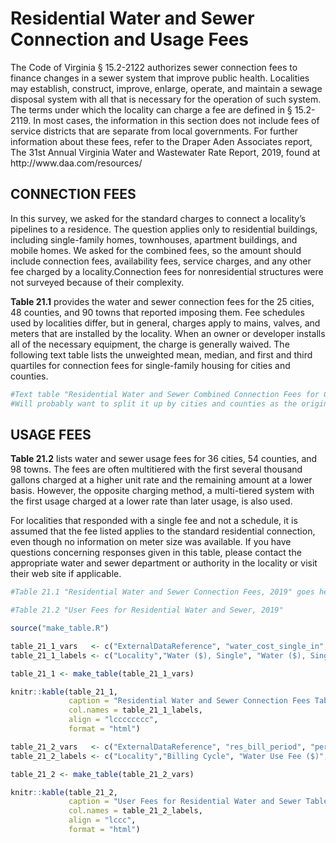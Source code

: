 # Residential Water and Sewer Connection and Usage Fees

The Code of Virginia § 15.2-2122 authorizes sewer connection fees to finance changes in a sewer system that improve public health. Localities may establish, construct, improve, enlarge, operate, and maintain a sewage disposal system with all that is necessary for the operation of such system. The terms under which the locality can charge a fee are defined in § 15.2-2119. In most cases, the information in this section does not include fees of service districts that are separate from local governments.  For further information about these fees, refer to the Draper Aden Associates report, The 31st Annual Virginia Water and Wastewater Rate Report, 2019, found at http://www.daa.com/resources/ 

## CONNECTION FEES

In this survey, we asked for the standard charges to connect  a  locality’s  pipelines  to  a  residence.  The  question  applies  only  to  residential  buildings,  including  single-family  homes,  townhouses,  apartment  buildings,  and  mobile  homes.  We  asked  for  the  combined  fees,  so  the  amount should include connection fees, availability fees, service charges, and any other fee charged by a locality.Connection  fees  for  nonresidential  structures  were  not  surveyed because of their complexity.

**Table  21.1**  provides  the  water  and  sewer  connection  fees for the 25 cities, 48 counties, and 90 towns that reported imposing them. Fee schedules used by localities differ, but in general, charges apply to mains, valves, and meters that are installed by the locality. When an owner or developer installs all of the necessary equipment, the charge is generally waived. The following text table lists the unweighted mean, median, and first and third quartiles for connection fees for single-family housing for cities and counties. 

```r
#Text table "Residential Water and Sewer Combined Connection Fees for Cities and Counties, 2019" goes here 
#Will probably want to split it up by cities and counties as the original has done
```

## USAGE FEES

**Table 21.2** lists water and sewer usage fees for 36 cities, 54 counties, and 98 towns. The fees are often multitiered with the first several thousand gallons charged at a higher unit rate and the remaining amount at a lower basis. However, the opposite charging method, a multi-tiered system with the first usage charged at a lower rate than later usage, is also used. 

For localities that responded with a single fee and not a schedule, it is assumed that the fee listed applies to the standard residential connection, even though no information on meter size was available. If you have questions concerning responses given in this table, please contact the appropriate water  and  sewer  department  or  authority  in  the  locality  or  visit their web site if applicable. 

```r

#Table 21.1 "Residential Water and Sewer Connection Fees, 2019" goes here

#Table 21.2 "User Fees for Residential Water and Sewer, 2019"
```

```r
source("make_table.R")
```

```r
table_21_1_vars   <- c("ExternalDataReference", "water_cost_single_in", "water_cost_single_out", "water_cost_apt_in", "water_cost_apt_out", "water_cost_townHouse_in", "water_cost_townHouse_out", "water_cost_mobile_in", "water_cost_mobile_out", "sewer_cost_single_in", "sewer_cost_single_out", "sewer_cost_apt_in", "sewer_cost_apt_out", "sewer_cost_townHouse_in", "sewer_cost_townHouse_out", "sewer_cost_mobile_in", "sewer_cost_mobile_out")
table_21_1_labels <- c("Locality","Water ($), Single", "Water ($), Single", "Water ($), Apartment", "Water ($), Apartment", "Water ($), Town House", "Water ($), Town House", "Water ($), Mobile Home", "Water ($), Mobile Home", "Sewer ($), Single", "Sewer ($), Single", "Sewer ($), Apartment", "Sewer ($), Apartment", "Sewer ($), Town House", "Sewer ($), Town House", "Sewer ($), Mobile Home", "Sewer ($), Mobile Home")

table_21_1 <- make_table(table_21_1_vars)

knitr::kable(table_21_1, 
             caption = "Residential Water and Sewer Connection Fees Table, 2019", 
             col.names = table_21_1_labels, 
             align = "lcccccccc",
             format = "html")
```

```r
table_21_2_vars   <- c("ExternalDataReference", "res_bill_period", "period_water_fee", "period_sewer_fee")
table_21_2_labels <- c("Locality","Billing Cycle", "Water Use Fee ($)", "Sewer Use Fee ($)")

table_21_2 <- make_table(table_21_2_vars)

knitr::kable(table_21_2, 
             caption = "User Fees for Residential Water and Sewer Table, 2019", 
             col.names = table_21_2_labels, 
             align = "lccc",
             format = "html")
```
